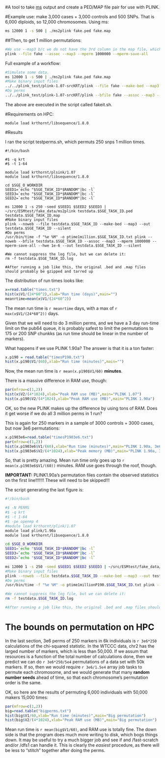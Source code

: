 #A tool to take [ms](http://home.uchicago.edu/rhudson1/source/mksamples.html) output and create a PED/MAP file pair for use with PLINK.

#Example use:  make 3,000 cases + 3,000 controls and 500 SNPs.  That is 6,000 diploids, so 12,000 chromosomes.  Using ms:

```sh
ms 12000 1 -s 500 | ./ms2plink fake.ped fake.map
```

##Then, to get 1 million permutations:

```sh
#We use --map3 b/c we do not have the 3rd column in the map file, which is position in cM.
plink --file fake --assoc --map3 --mperm 1000000 --mperm-save-all
```


Full example of a workflow:

```sh
#Simulate some data.
ms 12000 1 -s 500 | ./ms2plink fake.ped fake.map
#Make binary input files
../../plink_test/plink-1.07-srcKRT/plink --file fake --make-bed --map3 --out fake
#Do perms
../../plink_test/plink-1.07-srcKRT/plink --bfile fake --assoc --map3 --mperm 200000 --mperm-save-all --hwe 1e-6 --out fake
```

The above are executed in the script called fakeit.sh.


#Requirements on HPC:

```
module load krthornt/libsequence/1.8.0
```

#Results

I ran the script testperms.sh, which permuts 250 snps 1 million times.

```
#!/bin/bash

#$ -q krt
#$ -t 1-64

module load krthornt/plsink/1.07
module load krthornt/libsequence/1.8.0

cd $SGE_O_WORKDIR
SEED1=`echo "$SGE_TASK_ID*$RANDOM"|bc -l`
SEED3=`echo "$SGE_TASK_ID*$RANDOM"|bc -l`
SEED2=`echo "$SGE_TASK_ID*$RANDOM"|bc -l`

ms 12000 1 -s 250 -seed $SEED1 $SEED2 $SEED3 | ~/src/ESMtest/fake_data/ms2plink testdata.$SGE_TASK_ID.ped testdata.$SGE_TASK_ID.map
#Make binary input files
plink --noweb --file testdata.$SGE_TASK_ID --make-bed --map3 --out testdata.$SGE_TASK_ID --silent
#Do perms
/usr/bin/time -f "%e %M" -o ptime1million.$SGE_TASK_ID.txt plink --noweb --bfile testdata.$SGE_TASK_ID --assoc --map3 --mperm 1000000 --mperm-save-all --hwe 1e-6 --out testdata.$SGE_TASK_ID --silent

#We cannot suppress the log file, but we can delete it:
rm -f testdata.$SGE_TASK_ID.log

#After running a job like this, the original .bed and .map files should probably be gzipped and tarred up
```

The distribution of run times looks like:

```r
x=read.table("times.txt")
hist(x$V1/(24*60^2),xlab="Run time (days)",main="")
meanrtime=mean(x$V1/(24*60^2))
```

The mean run time is `r meanrtime` days, with a max of `r max(x$V1/(24*60^2))` days.

Given that we will need to do 3 million perms, and we have a 3 day run-time limit on the pub64 queue, it is probably safest to limit the permutations to 175 or 200 SNP chunkks (as run time should be linear in the number of markers).

What happens if we use PLINK 1.90a?  The answer is that it is a ton faster:

```r
x.p190 = read.table("timesP190.txt")
hist(x.p190$V1/(60),xlab="Run time (minutes)",main="")
```

Now, the mean run time is `r mean(x.p190$V1/60)` __minutes__.  

There is a massive difference in RAM use, though:

```r
par(mfrow=c(1,2))
hist(x$V2/(4*1024),xlab="Peak RAM use (MB)",main="PLINK 1.07")
hist(x.p190$V2/(4*1024),xlab="Peak RAM use (MB)",main="PLINK 1.90a")
```

OK, so the new PLINK makes up the difference by using tons of RAM.   Does it get worse if we do all 3 million perms in 1 run?

This is again for 250 markers in a sample of 3000 controls + 3000 cases, but now 3e6 permutations:

```r
x.p1903e6=read.table("timesP1903e6.txt")
par(mfrow=c(1,2))
hist(x.p1903e6$V1/(60),xlab="Run time (minutes)",main="PLINK 1.90a, 3e6 perms")
hist(x.p1903e6$V2/(4*1024),xlab="Peak memory (MB)",main="PLINK 1.90a, 3e6 perms")
```

So, that is pretty amazing.  Mean run time only goes up to `r mean(x.p1903e6$V1/(60))` minutes.  RAM use goes through the roof, though.

__IMPORTANT:__ PLINK1.90a's permutation files contain the observed statistics on the first line!!!!!!!  These will need to be skipped!!!

The script generating the last figure is:
```sh
#!/bin/bash

#$ -N PERMS
#$ -q krt
#$ -t 1-64
#$ -pe openmp 4
#module load krthornt/plink/1.07
module load plink/1.90a
module load krthornt/libsequence/1.8.0

cd $SGE_O_WORKDIR
SEED1=`echo "$SGE_TASK_ID*$RANDOM"|bc -l`
SEED3=`echo "$SGE_TASK_ID*$RANDOM"|bc -l`
SEED2=`echo "$SGE_TASK_ID*$RANDOM"|bc -l`

ms 12000 1 -s 250 -seed $SEED1 $SEED2 $SEED3 | ~/src/ESMtest/fake_data/ms2plink testdata.$SGE_TASK_ID.ped testdata.$SGE_TASK_ID.map
#Make binary input files
plink --noweb --file testdata.$SGE_TASK_ID --make-bed --map3 --out testdata.$SGE_TASK_ID --silent
#Do perms
/usr/bin/time -f "%e %M" -o ptime1millionP190.$SGE_TASK_ID.txt plink --noweb --bfile testdata.$SGE_TASK_ID --assoc --map3 --mperm 3000000 --mperm-save-all --hwe 1e-6 --out testdata.$SGE_TASK_ID --silent

#We cannot suppress the log file, but we can delete it:
rm -f testdata.$SGE_TASK_ID.log

#After running a job like this, the original .bed and .map files should probably be gzipped and tarred up
```

The bounds on permutation on HPC
===
In the last section, 3e6 perms of 250 markers in 6k individuals is `r 3e6*250` calculations of the chi-squared statistic.  In the WTCCC data, chr2 has the larged number of markers, which is less than 50,000.  If we assum that resources is a function of the total number of calculations done, then we predict we can do `r 3e6*250/5e4` permutations of a data set with 50k markers.  If so, then we would require `r 3e6/1.5e4` array job tasks to permute each chromosome, and we would generate that many __random number seeds__ ahead of time, so that each chromosome's permutation order is the same.

OK, so here are the results of permuting 6,000 individuals with 50,000 makers 15,000 times:

```r
par(mfrow=c(1,2))
big=read.table("bigperms.txt")
hist(big$V1/60,xlab="Run time (minutes)",main="Big permutation")
hist(big$V2/(4*1024),xlab="Peak RAM use (MB)",main="Big permutation")
```

Mean run time is `r mean(big$V1/60)`, and RAM use is totally fine.  The down side is that the program does much more writing to disk, which bogs things down.  It may be useful to try a much bigger job and see if and /fast-scratch and/or /dfs1 can handle it.  This is clearly the _easiest_ procedure, as there will be less to "stitch" together after doing the perms.